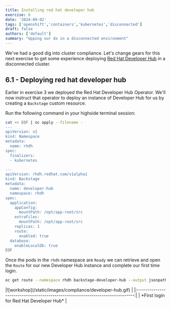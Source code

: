 ```yaml
---
title: Installing red hat developer hub
exercise: 6
date: '2024-09-02'
tags: ['openshift','containers','kubernetes','disconnected']
draft: false
authors: ['default']
summary: "Upping our dx in a disconnected environment"
---
```


We've had a good dig into cluster compliance. Let's change gears for this next exercise to get some experience deploying [Red Hat Developer Hub](https://developers.redhat.com/rhdh/overview) in a disconnected cluster.


## 6.1 - Deploying red hat developer hub

Earlier in exercise 3 we deployed the Red Hat Developer Hub Operator. We'll now instruct that operator to deploy an instance of Developer Hub for us by creating a `Backstage` custom resource.

Run the following command in your highside terminal session:

```bash
cat << EOF | oc apply --filename -
---
apiVersion: v1
kind: Namespace
metadata:
  name: rhdh
spec:
  finalizers:
  - kubernetes

---
apiVersion: rhdh.redhat.com/v1alpha1
kind: Backstage
metadata:
  name: developer-hub
  namespace: rhdh
spec:
  application:
    appConfig:
      mountPath: /opt/app-root/src
    extraFiles:
      mountPath: /opt/app-root/src
    replicas: 1
    route:
      enabled: true
  database:
    enableLocalDb: true
EOF
```

Once the pods in the `rhdh` namespace are `Ready` we can retrieve and open the `Route` for our new Developer Hub instance and complete our first time login.

```bash
oc get route --namespace rhdh backstage-developer-hub --output jsonpath='{.spec.host}'
```

<Zoom>
|![workshop](/static/images/compliance/developer-hub.gif)                       |
|:-----------------------------------------------------------------------------:|
| *First login for Red Hat Developer Hub*                                       |
</Zoom>

